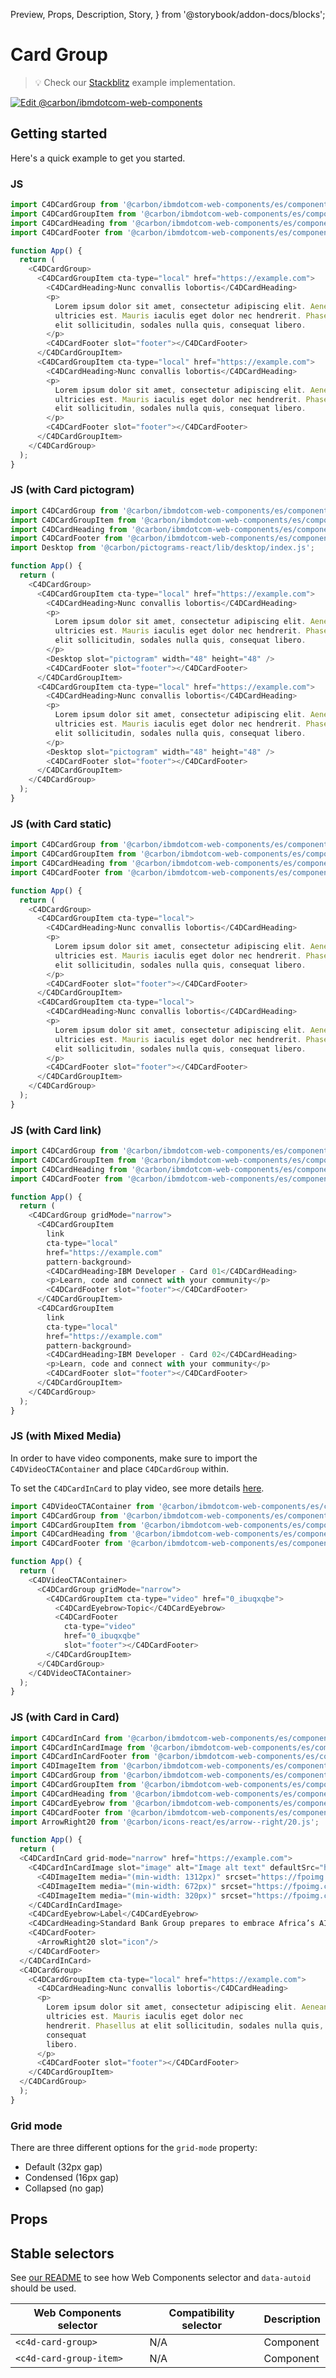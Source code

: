   Preview,
  Props,
  Description,
  Story,
} from '@storybook/addon-docs/blocks';

# Card Group

> 💡 Check our
> [Stackblitz](https://stackblitz.com/github/carbon-design-system/carbon-for-ibm-dotcom/tree/main/packages/web-components/examples/stackblitz/components-react/card-group)
> example implementation.

[![Edit @carbon/ibmdotcom-web-components](https://developer.stackblitz.com/img/open_in_stackblitz.svg)](https://stackblitz.com/github/carbon-design-system/carbon-for-ibm-dotcom/tree/main/packages/web-components/examples/stackblitz/components-react/card-group)

## Getting started

Here's a quick example to get you started.

### JS

```javascript
import C4DCardGroup from '@carbon/ibmdotcom-web-components/es/components-react/card-group/card-group.js';
import C4DCardGroupItem from '@carbon/ibmdotcom-web-components/es/components-react/card-group/card-group-item.js';
import C4DCardHeading from '@carbon/ibmdotcom-web-components/es/components-react/card/card-heading.js';
import C4DCardFooter from '@carbon/ibmdotcom-web-components/es/components-react/card/card-footer.js';

function App() {
  return (
    <C4DCardGroup>
      <C4DCardGroupItem cta-type="local" href="https://example.com">
        <C4DCardHeading>Nunc convallis lobortis</C4DCardHeading>
        <p>
          Lorem ipsum dolor sit amet, consectetur adipiscing elit. Aenean et
          ultricies est. Mauris iaculis eget dolor nec hendrerit. Phasellus at
          elit sollicitudin, sodales nulla quis, consequat libero.
        </p>
        <C4DCardFooter slot="footer"></C4DCardFooter>
      </C4DCardGroupItem>
      <C4DCardGroupItem cta-type="local" href="https://example.com">
        <C4DCardHeading>Nunc convallis lobortis</C4DCardHeading>
        <p>
          Lorem ipsum dolor sit amet, consectetur adipiscing elit. Aenean et
          ultricies est. Mauris iaculis eget dolor nec hendrerit. Phasellus at
          elit sollicitudin, sodales nulla quis, consequat libero.
        </p>
        <C4DCardFooter slot="footer"></C4DCardFooter>
      </C4DCardGroupItem>
    </C4DCardGroup>
  );
}
```

### JS (with Card pictogram)

```javascript
import C4DCardGroup from '@carbon/ibmdotcom-web-components/es/components-react/card-group/card-group.js';
import C4DCardGroupItem from '@carbon/ibmdotcom-web-components/es/components-react/card-group/card-group-item.js';
import C4DCardHeading from '@carbon/ibmdotcom-web-components/es/components-react/card/card-heading.js';
import C4DCardFooter from '@carbon/ibmdotcom-web-components/es/components-react/card/card-footer.js';
import Desktop from '@carbon/pictograms-react/lib/desktop/index.js';

function App() {
  return (
    <C4DCardGroup>
      <C4DCardGroupItem cta-type="local" href="https://example.com">
        <C4DCardHeading>Nunc convallis lobortis</C4DCardHeading>
        <p>
          Lorem ipsum dolor sit amet, consectetur adipiscing elit. Aenean et
          ultricies est. Mauris iaculis eget dolor nec hendrerit. Phasellus at
          elit sollicitudin, sodales nulla quis, consequat libero.
        </p>
        <Desktop slot="pictogram" width="48" height="48" />
        <C4DCardFooter slot="footer"></C4DCardFooter>
      </C4DCardGroupItem>
      <C4DCardGroupItem cta-type="local" href="https://example.com">
        <C4DCardHeading>Nunc convallis lobortis</C4DCardHeading>
        <p>
          Lorem ipsum dolor sit amet, consectetur adipiscing elit. Aenean et
          ultricies est. Mauris iaculis eget dolor nec hendrerit. Phasellus at
          elit sollicitudin, sodales nulla quis, consequat libero.
        </p>
        <Desktop slot="pictogram" width="48" height="48" />
        <C4DCardFooter slot="footer"></C4DCardFooter>
      </C4DCardGroupItem>
    </C4DCardGroup>
  );
}
```

### JS (with Card static)

```javascript
import C4DCardGroup from '@carbon/ibmdotcom-web-components/es/components-react/card-group/card-group.js';
import C4DCardGroupItem from '@carbon/ibmdotcom-web-components/es/components-react/card-group/card-group-item.js';
import C4DCardHeading from '@carbon/ibmdotcom-web-components/es/components-react/card/card-heading.js';
import C4DCardFooter from '@carbon/ibmdotcom-web-components/es/components-react/card/card-footer.js';

function App() {
  return (
    <C4DCardGroup>
      <C4DCardGroupItem cta-type="local">
        <C4DCardHeading>Nunc convallis lobortis</C4DCardHeading>
        <p>
          Lorem ipsum dolor sit amet, consectetur adipiscing elit. Aenean et
          ultricies est. Mauris iaculis eget dolor nec hendrerit. Phasellus at
          elit sollicitudin, sodales nulla quis, consequat libero.
        </p>
        <C4DCardFooter slot="footer"></C4DCardFooter>
      </C4DCardGroupItem>
      <C4DCardGroupItem cta-type="local">
        <C4DCardHeading>Nunc convallis lobortis</C4DCardHeading>
        <p>
          Lorem ipsum dolor sit amet, consectetur adipiscing elit. Aenean et
          ultricies est. Mauris iaculis eget dolor nec hendrerit. Phasellus at
          elit sollicitudin, sodales nulla quis, consequat libero.
        </p>
        <C4DCardFooter slot="footer"></C4DCardFooter>
      </C4DCardGroupItem>
    </C4DCardGroup>
  );
}
```

### JS (with Card link)

```javascript
import C4DCardGroup from '@carbon/ibmdotcom-web-components/es/components-react/card-group/card-group.js';
import C4DCardGroupItem from '@carbon/ibmdotcom-web-components/es/components-react/card-group/card-group-item.js';
import C4DCardHeading from '@carbon/ibmdotcom-web-components/es/components-react/card/card-heading.js';
import C4DCardFooter from '@carbon/ibmdotcom-web-components/es/components-react/card/card-footer.js';

function App() {
  return (
    <C4DCardGroup gridMode="narrow">
      <C4DCardGroupItem
        link
        cta-type="local"
        href="https://example.com"
        pattern-background>
        <C4DCardHeading>IBM Developer - Card 01</C4DCardHeading>
        <p>Learn, code and connect with your community</p>
        <C4DCardFooter slot="footer"></C4DCardFooter>
      </C4DCardGroupItem>
      <C4DCardGroupItem
        link
        cta-type="local"
        href="https://example.com"
        pattern-background>
        <C4DCardHeading>IBM Developer - Card 02</C4DCardHeading>
        <p>Learn, code and connect with your community</p>
        <C4DCardFooter slot="footer"></C4DCardFooter>
      </C4DCardGroupItem>      
    </C4DCardGroup>
  );
}
```

### JS (with Mixed Media)

In order to have video components, make sure to import the
`C4DVideoCTAContainer` and place `C4DCardGroup` within.

To set the `C4DCardInCard` to play video, see more details
[here](https://www.ibm.com/standards/carbon/web-components/react/?path=/docs/components-card-in-card--default).

```javascript
import C4DVideoCTAContainer from '@carbon/ibmdotcom-web-components/es/components-react/cta/video-cta-container';
import C4DCardGroup from '@carbon/ibmdotcom-web-components/es/components-react/card-group/card-group.js';
import C4DCardGroupItem from '@carbon/ibmdotcom-web-components/es/components-react/card-group/card-group-item.js';
import C4DCardHeading from '@carbon/ibmdotcom-web-components/es/components-react/card/card-heading.js';
import C4DCardFooter from '@carbon/ibmdotcom-web-components/es/components-react/cta/card-cta-footer.js';

function App() {
  return (
    <C4DVideoCTAContainer>
      <C4DCardGroup gridMode="narrow">
        <C4DCardGroupItem cta-type="video" href="0_ibuqxqbe">
          <C4DCardEyebrow>Topic</C4DCardEyebrow>
          <C4DCardFooter
            cta-type="video"
            href="0_ibuqxqbe"
            slot="footer"></C4DCardFooter>
        </C4DCardGroupItem>
      </C4DCardGroup>
    </C4DVideoCTAContainer>
  );
}
```

### JS (with Card in Card)

```javascript
import C4DCardInCard from '@carbon/ibmdotcom-web-components/es/components-react/card-in-card/card-in-card.js';
import C4DCardInCardImage from '@carbon/ibmdotcom-web-components/es/components-react/card-in-card/card-in-card-image.js';
import C4DCardInCardFooter from '@carbon/ibmdotcom-web-components/es/components-react/card-in-card/card-in-card-footer.js';
import C4DImageItem from '@carbon/ibmdotcom-web-components/es/components-react/image/image-item.js'
import C4DCardGroup from '@carbon/ibmdotcom-web-components/es/components-react/card-group/card-group.js';
import C4DCardGroupItem from '@carbon/ibmdotcom-web-components/es/components-react/card-group/card-group-item.js';
import C4DCardHeading from '@carbon/ibmdotcom-web-components/es/components-react/card/card-heading.js';
import C4DCardEyebrow from '@carbon/ibmdotcom-web-components/es/components-react/card/card-eyebrow.js';
import C4DCardFooter from '@carbon/ibmdotcom-web-components/es/components-react/card/card-footer.js';
import ArrowRight20 from '@carbon/icons-react/es/arrow--right/20.js';

function App() {
  return (
  <C4DCardInCard grid-mode="narrow" href="https://example.com">
    <C4DCardInCardImage slot="image" alt="Image alt text" defaultSrc="https://fpoimg.com/480x360?text=4:3&bg_color=ee5396&text_color=161616">
      <C4DImageItem media="(min-width: 1312px)" srcset="https://fpoimg.com/1312x738?text=16:9&bg_color=ee5396&text_color=161616"> </C4DImageItem>
      <C4DImageItem media="(min-width: 672px)" srcset="https://fpoimg.com/960x540?text=16:9&bg_color=ee5396&text_color=161616"> </C4DImageItem>
      <C4DImageItem media="(min-width: 320px)" srcset="https://fpoimg.com/480x360?text=4:3&bg_color=ee5396&text_color=161616"> </C4DImageItem>
    </C4DCardInCardImage>
    <C4DCardEyebrow>Label</C4DCardEyebrow>
    <C4DCardHeading>Standard Bank Group prepares to embrace Africa’s AI opportunity</C4DCardHeading>
    <C4DCardFooter>
      <ArrowRight20 slot="icon"/>
    </C4DCardFooter>
  </C4DCardInCard>
  <C4DCardGroup>
    <C4DCardGroupItem cta-type="local" href="https://example.com">
      <C4DCardHeading>Nunc convallis lobortis</C4DCardHeading>
      <p>
        Lorem ipsum dolor sit amet, consectetur adipiscing elit. Aenean et
        ultricies est. Mauris iaculis eget dolor nec
        hendrerit. Phasellus at elit sollicitudin, sodales nulla quis,
        consequat
        libero.
      </p>
      <C4DCardFooter slot="footer"></C4DCardFooter>
    </C4DCardGroupItem>
  </C4DCardGroup>
  );
}
```

### Grid mode

There are three different options for the `grid-mode` property:

* Default (32px gap)
* Condensed (16px gap)
* Collapsed (no gap)


## Props

<Props of={PropTypesRef} />

## Stable selectors

See
[our README](https://github.com/carbon-design-system/carbon-for-ibm-dotcom/tree/main/packages/web-components#stable-selectors-for-analytics-and-integratione2e-testing-in-web-components)
to see how Web Components selector and `data-autoid` should be used.

| Web Components selector | Compatibility selector | Description |
| ----------------------- | ---------------------- | ----------- |
| `<c4d-card-group>`      | N/A                    | Component   |
| `<c4d-card-group-item>` | N/A                    | Component   |

<Description markdown={contributing} />

